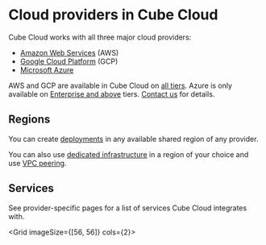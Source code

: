 # Cloud providers in Cube Cloud

Cube Cloud works with all three major cloud providers:

- [Amazon Web Services](https://aws.amazon.com) (AWS)
- [Google Cloud Platform](https://cloud.google.com) (GCP)
- [Microsoft Azure](https://azure.microsoft.com)

<SuccessBox>

AWS and GCP are available in Cube Cloud on [all tiers](https://cube.dev/pricing).
Azure is only available on [Enterprise and above](https://cube.dev/pricing) tiers.
[Contact us](https://cube.dev/contact) for details.

</SuccessBox>

## Regions

You can create [deployments][ref-deployments] in any available shared region of any provider.

You can also use [dedicated infrastructure][ref-dedicated-infra] in a region of
your choice and use [VPC peering][ref-vpc].

## Services

See provider-specific pages for a list of services Cube Cloud integrates with.

<Grid imageSize={[56, 56]} cols={2}>
  <GridItem
    url="providers/aws"
    imageUrl="https://static.cube.dev/icons/aws.svg"
    title="Amazon Web Services"
  />
  <GridItem
    url="providers/gcp"
    imageUrl="https://static.cube.dev/icons/google-cloud.svg"
    title="Google Cloud Platform"
  />
  <GridItem
    url="providers/azure"
    imageUrl="https://static.cube.dev/icons/azure.svg"
    title="Microsoft Azure"
  />
</Grid>


[ref-deployments]: /product/deployment/cloud/deployments
[ref-vpc]: /product/deployment/cloud/vpc
[ref-dedicated-infra]: /product/deployment/cloud/infrastructure#dedicated-infrastructure